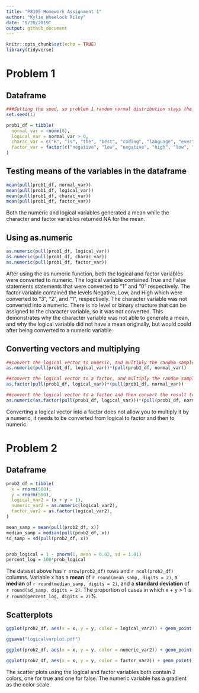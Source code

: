 ```yaml
---
title: "P8105 Homework Assignment 1"
author: "Kylie Wheelock Riley"
date: "9/20/2019"
output: github_document
---
```


```r
knitr::opts_chunk$set(echo = TRUE)
library(tidyverse)
```


# Problem 1

## Dataframe
```r
###Setting the seed, so problem 1 random normal distribution stays the same
set.seed(1)

prob1_df = tibble(
  normal_var = rnorm(8),
  logical_var = normal_var > 0,
  charac_var = c("R", "is", "the", "best", "coding", "language", "ever", "!"),  
  factor_var = factor(c("negative", "low", "negative", "high", "low", "negative", "low", "low"))
)

```


## Testing means of the variables in the dataframe
```r
mean(pull(prob1_df, normal_var))
mean(pull(prob1_df, logical_var))
mean(pull(prob1_df, charac_var))
mean(pull(prob1_df, factor_var))
```

Both the numeric and logical variables generated a mean while the character and factor variables returned NA for the mean.

## Using as.numeric
```r
as.numeric(pull(prob1_df, logical_var))
as.numeric(pull(prob1_df, charac_var))
as.numeric(pull(prob1_df, factor_var))

```

After using the as.numeric function, both the logical and factor variables were converted to numeric. The logical variable contained True and False statements statements that were converted to "1" and "0" respectively. The  factor variable contained the levels Negative, Low, and High which were converted to "3", "2", and "1", respectively. The character variable was not converted into a numeric. There is no level or binary structure that can be assigned to the character variable, so it was not converted. This demonstrates why the character variable was not able to generate a mean, and why the logical variable did not have a mean originally, but would could after being converted to a numeric variable.

## Converting vectors and multiplying
```r
##convert the logical vector to numeric, and multiply the random sample by the result
as.numeric(pull(prob1_df, logical_var))*(pull(prob1_df, normal_var))

##convert the logical vector to a factor, and multiply the random sample by the result
as.factor(pull(prob1_df, logical_var))*(pull(prob1_df, normal_var)) 

##convert the logical vector to a factor and then convert the result to numeric, and multiply the random sample by the result
as.numeric(as.factor(pull(prob1_df, logical_var)))*(pull(prob1_df, normal_var))

```

Converting a logical vector into a factor does not allow you to multiply it by a numeric, it needs to be converted from logical to factor and then to numeric. 



# Problem 2

## Dataframe
```r
prob2_df = tibble(
  x = rnorm(500),
  y = rnorm(500),
  logical_var2 = (x + y > 1),
  numeric_var2 = as.numeric(logical_var2),
  factor_var2 = as.factor(logical_var2),
)

```

```r
mean_samp = mean(pull(prob2_df, x))
median_samp = median(pull(prob2_df, x))
sd_samp = sd(pull(prob2_df, x))


prob_logical = 1 - pnorm(1, mean = 0.02, sd = 1.01)
percent_log = 100*prob_logical
```

The dataset above has `r nrow(prob2_df)` rows and `r ncol(prob2_df)` columns. Variable x has a **mean** of `r round(mean_samp, digits = 2)`, a **median** of `r round(median_samp, digits = 2)`, and a **standard deviation** of `r round(sd_samp, digits = 2)`. The proportion of cases in which x + y > 1 is `r round(percent_log, digits = 2)`%.

## Scatterplots

```r
ggplot(prob2_df, aes(x = x, y = y, color = logical_var2)) + geom_point()

ggsave("logicalvarplot.pdf")

ggplot(prob2_df, aes(x = x, y = y, color = numeric_var2)) + geom_point()

ggplot(prob2_df, aes(x = x, y = y, color = factor_var2)) + geom_point()

```

The scatter plots using the logical and factor variables both contain 2 colors, one for true and one for false. The numeric variable has a gradient as the color scale. 
